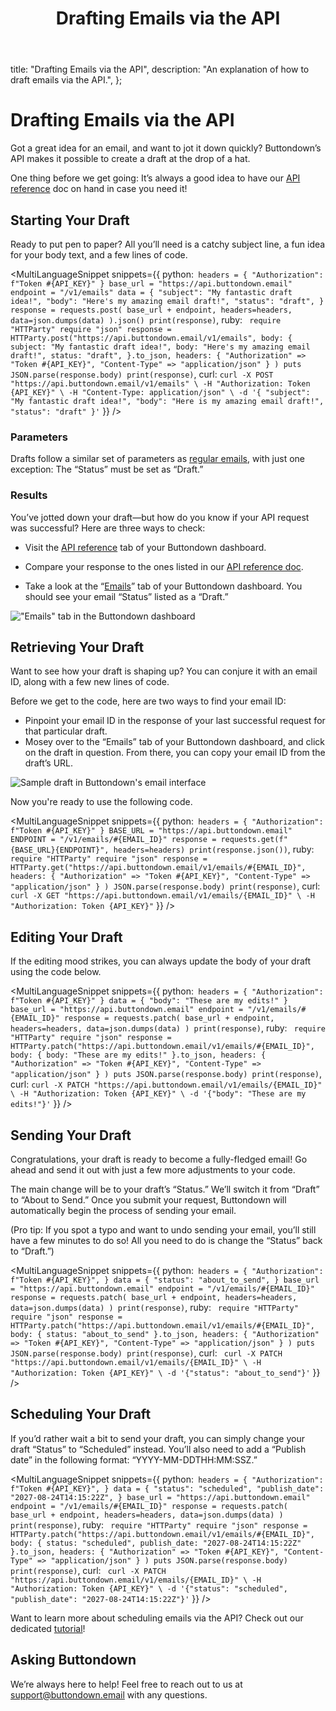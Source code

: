 ﻿---
title: Drafting Emails via the API
description: An explanation of how to draft emails via the API.
---


  title: "Drafting Emails via the API",
  description:
    "An explanation of how to draft emails via the API.",
};

# Drafting Emails via the API 

Got a great idea for an email, and want to jot it down quickly? Buttondown’s API makes it possible to create a draft at the drop of a hat.

One thing before we get going: It’s always a good idea to have our [API reference](https://docs.buttondown.email/api-reference/emails) doc on hand in case you need it!

## Starting Your Draft

Ready to put pen to paper? All you’ll need is a catchy subject line, a fun idea for your body text, and a few lines of code.

<MultiLanguageSnippet
    snippets={{
        python:`
headers = {
    "Authorization": f"Token #{API_KEY}"
}
base_url = "https://api.buttondown.email"
endpoint = "/v1/emails"
data = {
    "subject": "My fantastic draft idea!",
    "body": "Here's my amazing email draft!",
    "status": "draft",
}
response = requests.post(
    base_url + endpoint,
    headers=headers,
    data=json.dumps(data)
).json()
print(response)`, ruby: `
require "HTTParty"
require "json"
response = HTTParty.post("https://api.buttondown.email/v1/emails",
    body: {
        subject: "My fantastic draft idea!",
        body: "Here's my amazing email draft!",
        status: "draft",
    }.to_json,
    headers: {
        "Authorization" => "Token #{API_KEY}",
        "Content-Type" => "application/json"
        }
    )
    puts JSON.parse(response.body)
    print(response)`, curl: `
curl -X POST "https://api.buttondown.email/v1/emails" \
-H "Authorization: Token {API_KEY}" \
-H "Content-Type: application/json" \
-d '{
    "subject": "My fantastic draft idea!",
    "body": "Here is my amazing email draft!",
    "status": "draft"
    }' `
}}
/>

### Parameters

Drafts follow a similar set of parameters as [regular emails](https://docs.buttondown.email/api-reference/emails), with just one exception: The “Status” must be set as “Draft.”

### Results

You’ve jotted down your draft—but how do you know if your API request was successful? Here are three ways to check:
  
-   Visit the [API reference](https://buttondown.email/requests) tab of your Buttondown dashboard.
    
-   Compare your response to the ones listed in our [API reference doc](https://docs.buttondown.email/api-reference/emails).
    
- Take a look at the “[Emails](https://buttondown.email/emails)” tab of your Buttondown dashboard. You should see your email “Status” listed as a “Draft.”


!["Emails" tab in the Buttondown dashboard](/images/email-interface/draft-apis:emails-tab.png)


## Retrieving Your Draft

Want to see how your draft is shaping up? You can conjure it with an email ID, along with a few new lines of code.

Before we get to the code, here are two ways to find your email ID:

- Pinpoint your email ID in the response of your last successful request for that particular draft.
- Mosey over to the “Emails” tab of your Buttondown dashboard, and click on the draft in question. From there, you can copy your email ID from the draft’s URL.

![Sample draft in Buttondown's email interface](/images/email-interface/draft-apis:email-interface.png)

Now you're ready to use the following code.

<MultiLanguageSnippet
    snippets={{
        python:`
headers = {
    "Authorization": f"Token #{API_KEY}"
}
BASE_URL = "https://api.buttondown.email"
ENDPOINT = "/v1/emails/#{EMAIL_ID}"
response = requests.get(f"{BASE_URL}{ENDPOINT}", headers=headers)
print(response.json())`, ruby: `
require "HTTParty"
require "json"
response = HTTParty.get("https://api.buttondown.email/v1/emails/#{EMAIL_ID}",
    headers: {
        "Authorization" => "Token #{API_KEY}",
        "Content-Type" => "application/json"
    }
)
JSON.parse(response.body)
print(response)`, curl: `
curl -X GET "https://api.buttondown.email/v1/emails/{EMAIL_ID}" \
-H "Authorization: Token {API_KEY}"`
}}
/>

## Editing Your Draft

If the editing mood strikes, you can always update the body of your draft using the code below.

<MultiLanguageSnippet
    snippets={{
        python:`
headers = {
    "Authorization": f"Token #{API_KEY}"
}
data = {
    "body": "These are my edits!"
}
base_url = "https://api.buttondown.email"
endpoint = "/v1/emails/#{EMAIL_ID}"
response = requests.patch(
    base_url + endpoint,
    headers=headers,
    data=json.dumps(data)
)
print(response)`, ruby: `
require "HTTParty"
require "json"
response = HTTParty.patch("https://api.buttondown.email/v1/emails/#{EMAIL_ID}",
    body: {
        body: "These are my edits!"
    }.to_json,
    headers: {
        "Authorization" => "Token #{API_KEY}",
        "Content-Type" => "application/json"
    }
)
puts JSON.parse(response.body)
print(response)`, curl: `
curl -X PATCH "https://api.buttondown.email/v1/emails/{EMAIL_ID}" \
-H "Authorization: Token {API_KEY}" \
-d '{"body": "These are my edits!"}'
`
}}
/>

## Sending Your Draft

Congratulations, your draft is ready to become a fully-fledged email! Go ahead and send it out with just a few more adjustments to your code.

The main change will be to your draft’s “Status.” We’ll switch it from “Draft” to “About to Send.” Once you submit your request, Buttondown will automatically begin the process of sending your email.

(Pro tip: If you spot a typo and want to undo sending your email, you’ll still have a few minutes to do so! All you need to do is change the “Status” back to “Draft.”)

<MultiLanguageSnippet
    snippets={{
        python:`
headers = {
    "Authorization": f"Token #{API_KEY}",
}
data = {
    "status": "about_to_send",
}
base_url = "https://api.buttondown.email"
endpoint = "/v1/emails/#{EMAIL_ID}"
response = requests.patch(
    base_url + endpoint,
    headers=headers,
    data=json.dumps(data)
)
print(response)`, ruby: `
require "HTTParty"
require "json"
response = HTTParty.patch("https://api.buttondown.email/v1/emails/#{EMAIL_ID}",
    body: {
        status: "about_to_send"
    }.to_json,
    headers: {
        "Authorization" => "Token #{API_KEY}",
        "Content-Type" => "application/json"
    }
)
puts JSON.parse(response.body)
print(response)`, curl: `
curl -X PATCH "https://api.buttondown.email/v1/emails/{EMAIL_ID}" \
-H "Authorization: Token {API_KEY}" \
-d '{"status": "about_to_send"}'`
}}
/>

## Scheduling Your Draft

If you’d rather wait a bit to send your draft, you can simply change your draft “Status” to “Scheduled” instead. You’ll also need to add a “Publish date” in the following format: “YYYY-MM-DDTHH:MM:SSZ.”

<MultiLanguageSnippet
    snippets={{
        python:`
headers = {
    "Authorization": f"Token #{API_KEY}",
}
data = {
    "status": "scheduled",
    "publish_date": "2027-08-24T14:15:22Z",
}
base_url = "https://api.buttondown.email"
endpoint = "/v1/emails/#{EMAIL_ID}"
response = requests.patch(
    base_url + endpoint,
    headers=headers,
    data=json.dumps(data)
)
print(response)`, ruby: `
require "HTTParty"
require "json"
response = HTTParty.patch("https://api.buttondown.email/v1/emails/#{EMAIL_ID}",
    body: {
        status: "scheduled",
        publish_date: "2027-08-24T14:15:22Z"
    }.to_json,
    headers: {
        "Authorization" => "Token #{API_KEY}",
        "Content-Type" => "application/json"
    }
)
puts JSON.parse(response.body)
print(response)`, curl: `
curl -X PATCH "https://api.buttondown.email/v1/emails/{EMAIL_ID}" \
-H "Authorization: Token {API_KEY}" \
-d '{"status": "scheduled", "publish_date": "2027-08-24T14:15:22Z"}'`
}}
/>

Want to learn more about scheduling emails via the API? Check out our dedicated [tutorial](https://docs.buttondown.email/tutorials/scheduling-emails-via-the-api)!

## Asking Buttondown 

We’re always here to help! Feel free to reach out to us at support@buttondown.email with any questions.


